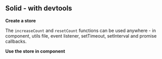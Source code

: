 



<Meta title="Solid/With devtools" parameters={defaultDocParams()} />

<Installation packages="solid-gstatem gstatem-devtools" />

## Solid - with devtools

**Create a store**

The `increaseCount` and `resetCount` functions can be used anywhere - in component, utils file, event listener, setTimeout, setInterval and promise callbacks.

<CodeView
	componentName="SolidStoreWithDevTools"
	jsContent={StoreJsContent}
	tsContent={StoreTsContent}
/>

**Use the store in component**

<CodeView
	componentName="SolidWithDevTools"
	jsContent={ComponentJsContent}
	tsContent={ComponentTsContent}
/>
